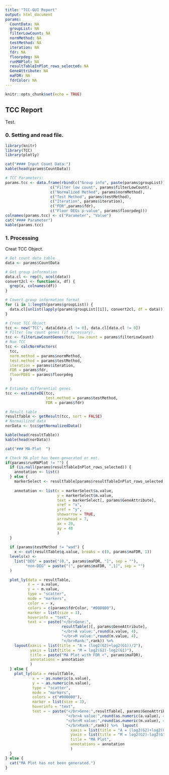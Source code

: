 ```yaml
---
title: "TCC-GUI Report"
output: html_document
params:
  CountData: NA
  groupList: NA
  filterLowCount: NA
  normMethod: NA
  testMethod: NA
  iteration: NA
  fdr: NA
  floorpdeg: NA
  runMAPlot: NA
  resultTableInPlot_rows_selected: NA
  GeneAttribute: NA
  maFDR: NA
  fdrColor: NA
---
```


```r
knitr::opts_chunk$set(echo = TRUE)
```

## TCC Report

Test.  

### 0. Setting and read file.

```r
library(knitr)
library(TCC)
library(plotly)

cat("#### Input Count Data:")
kable(head(params$CountData))

# TCC Parameters: 
params.tcc <- data.frame(rbind(c("Group info", paste(params$groupList)),
                    c("Filter low count", params$filterLowCount),
                    c("Normalized Method", params$normMethod),
                    c("Test Method", params$testMethod),
                    c("Iteration", params$iteration),
                    c("FDR",params$fdr),
                    c("Floor DEGs p-value", params$floorpdeg)))
colnames(params.tcc) <- c("Parameter", "Value")
cat("#### Parameter")
kable(params.tcc)

```

### 1. Processing  

Creat TCC Object.

```r
# Get count data table
data <- params$CountData

# Get group information
data.cl <- rep(0, ncol(data))
convert2cl <- function(x, df) {
  grep(x, colnames(df))
}

# Covert group information format
for (i in 1:length(params$groupList)) {
  data.cl[unlist(lapply(params$groupList[[i]], convert2cl, df = data))] = i
}

# Creat TCC Object
tcc <- new("TCC", data[data.cl != 0], data.cl[data.cl != 0])
# Filter low count genes (if necessary).
tcc <- filterLowCountGenes(tcc, low.count = params$filterLowCount)
# Run TCC
tcc <- calcNormFactors(
  tcc,
  norm.method = params$normMethod,
  test.method = params$testMethod,
  iteration = params$iteration,
  FDR = params$fdr,
  floorPDEG = params$floorpdeg
  )

# Estimate differential genes
tcc <- estimateDE(tcc,
                  test.method = params$testMethod,
                  FDR = params$fdr)    

# Result table
resultTable <- getResult(tcc, sort = FALSE)
# Normailized data
norData <- tcc$getNormalizedData()

kable(head(resultTable))
kable(head(norData))
```


```r
cat("### MA-Plot  ")

# Check MA plot has been generated or not.
if(params$runMAPlot != "") {
  if (is.null(params$resultTableInPlot_rows_selected)) {
    annotation <- list()
  } else {
    markerSelect <- resultTable[params$resultTableInPlot_rows_selected,]
  
    annotation <- list(x = markerSelect$a.value,
                       y = markerSelect$m.value,
                       text = markerSelect[, params$GeneAttribute],
                       xref = "x",
                       yref = "y",
                       showarrow = TRUE,
                       arrowhead = 7,
                       ax = 20,
                       ay = 40
                       )
  }
  
  if (params$testMethod != "wad") {
    x <- cut(resultTable$q.value, breaks = c(0, params$maFDR, 1))
  levels(x) <-
    list("DEG" = paste("(0,", params$maFDR, "]", sep = ""),
         "non-DEG" = paste("(", params$maFDR, ",1]", sep = "")
  )

  plot_ly(data = resultTable,
          x = ~ a.value,
          y = ~ m.value,
          type = "scatter",
          mode = "markers",
          color = ~ x,
          colors = c(params$fdrColor, "#000000"),
          marker = list(size = 3),
          hoverinfo = "text",
          text = ~ paste("</br>Gene:",
                         resultTable()[, params$GeneAttribute],
                         "</br>A value:",round(a.value, 4),
                         "</br>M value:",round(m.value, 4),
                         "</br>Rank:",rank)) %>%
    layout(xaxis = list(title = "A = (log2(G2)+log2(G1))/2"),
           yaxis = list(title = "M = log2(G2)-log2(G1)"),
           title = paste("MA Plot with FDR <", params$maFDR),
           annotations = annotation
           )
  } else {
    plot_ly(data = resultTable,
            x = ~ as.numeric(a.value),
            y = ~ as.numeric(m.value),
            type = "scatter",
            mode = "markers",
            colors = c("#000000"),
            marker = list(size = 3),
            hoverinfo = "text",
            text = ~ paste("</br>Gene:",resultTable[, params$GeneAttribute],
                           "</br>A value:",round(as.numeric(a.value), 4),
                           "</br>M value:",round(as.numeric(m.value), 4),
                           "</br>Rank:",rank)) %>%  layout(
                             xaxis = list(title = "A = (log2(G2)+log2(G1))/2"),
                             yaxis = list(title = "M = log2(G2)-log2(G1)"),
                             title = "MA Plot",
                             annotations = annotation
                             )
  }
} else {
  cat("MA Plot has not been generated.")
}

```

